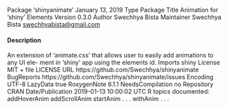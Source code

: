 Package ‘shinyanimate’
January 13, 2019
Type Package
Title Animation for 'shiny' Elements
Version 0.3.0
Author Swechhya Bista
Maintainer Swechhya Bista <swechhyabista@gmail.com>

#### Description
 An extension of 'animate.css' that allows user to easily add animations to any UI ele-
ment in 'shiny' app using the elements id.
Imports shiny
License MIT + file LICENSE
URL https://github.com/Swechhya/shinyanimate
BugReports https://github.com/Swechhya/shinyanimate/issues
Encoding UTF-8
LazyData true
RoxygenNote 6.1.1
NeedsCompilation no
Repository CRAN
Date/Publication 2019-01-13 10:00:02 UTC
R topics documented:
addHoverAnim
addScrollAnim
startAnim . . .
withAnim . . .
